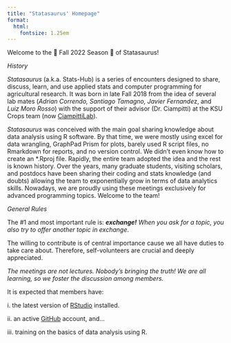 ```yaml
---
title: "Statasaurus' Homepage"
format:
  html:
    fontsize: 1.25em
---
```


Welcome to the 🍂 Fall 2022 Season 🍂 of Statasaurus!

*History*

*Statasaurus* (a.k.a. Stats-Hub) is a series of encounters designed to share, discuss, learn, and use applied stats and computer programming for agricultural research. It was born in late Fall 2018 from the idea of several lab mates (*Adrian Correndo, Santiago Tamagno, Javier Fernande*z, and *Luiz Moro Rosso*) with the support of their advisor (Dr. Ciampitti) at the KSU Crops team (now [CiampittiLab](https://ciampittilab.wixsite.com/ciampitti-lab)).

*Statasaurus* was conceived with the main goal sharing knowledge about data analysis using R software. By that time, we were mostly using excel for data wrangling, GraphPad Prism for plots, barely used R script files, no Rmarkdown for reports, and no version control. We didn't even know how to create an \*.Rproj file. Rapidly, the entire team adopted the idea and the rest is known history. Over the years, many graduate students, visiting scholars, and postdocs have been sharing their coding and stats knowledge (and doubts) allowing the team to exponentially grow in terms of data analytics skills. Nowadays, we are proudly using these meetings exclusively for advanced programming topics. Welcome to the team!

*General Rules*

::: callout-important
The #1 and most important rule is: ***exchange!*** *When you ask for a topic, you also try to offer another topic in exchange*.

The willing to contribute is of central importance cause we all have duties to take care about. Therefore, self-volunteers are crucial and deeply appreciated.
:::

::: callout-tip
*The meetings are not lectures. Nobody's bringing the truth! We are all learning, so we foster the discussion among members.*
:::

::: callout-note
It is expected that members have:

i\. the latest version of [RStudio](https://www.rstudio.com/products/rstudio/download/) installed.

ii\. an active [GitHub](https://githu.com) account, and...

iii\. training on the basics of data analysis using R.
:::
